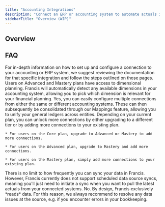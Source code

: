 ```yaml
---
title: "Accounting Integrations"
description: "Connect an ERP or accounting system to automate actuals import"
sidebarTitle: "Overview (WIP)"
---
```


## Overview

<CardGroup cols={1}>
  
  <Card title="Microsoft Dynamics 365 Business Central" href="/integrations/accounting/business-central" />

  <Card title="Visma E-conomic" href="/integrations/accounting/e-conomic" />

  <Card title="Oracle NetSuite" href="/integrations/accounting/netsuite" />

  <Card title="Intuit Quickbooks Online" href="/integrations/accounting/quickbooks" />

  <Card title="Xero" href="/integrations/accounting/xero" />
</CardGroup>

## FAQ

<AccordionGroup>
  <Accordion title="How do I setup a connection?" defaultOpen={false}>
    For in-depth information on how to set up and configure a connection to your accounting or ERP system, we suggest reviewing the documentation for that specific integration and follow the steps outlined on those pages.
  </Accordion>

  <Accordion title="Does Francis support dimensional planning?" defaultOpen={false}>
    Users on Advanced and Mastery plans have access to dimensional planning. Francis will automatically detect any available dimensions in your accounting system, allowing you to pick which dimension is relevant for your financial planning.
  </Accordion>

  <Accordion title="Can I connect multiple accounting systems?" defaultOpen={false}>
    Yes, you can easily configure multiple connections from either the same or different accounting systems. These can then subsequently be consolidated through our Mappings feature, allowing you to unify your general ledgers across entities.
  </Accordion>

  <Accordion title="Can I add more connections to my plan?" defaultOpen={false}>
    Depending on your current plan, you can unlock more connections by either upgrading to a different tier or by adding more connections to your existing plan.

    * For users on the Core plan, upgrade to Advanced or Mastery to add more connections.

    * For users on the Advanced plan, upgrade to Mastery and add more connections.

    * For users on the Mastery plan, simply add more connections to your existing plan.
  </Accordion>

  <Accordion title="How often does Francis sync my data?" defaultOpen={false}>
    There is no limit to how frequently you can sync your data in Francis. However, Francis currently does not support scheduled data source syncs, meaning you'll just need to initiate a sync when you want to pull the latest actuals from your connected systems.
  </Accordion>

  <Accordion title="Does Francis write any data back to my systems?" defaultOpen={false}>
    No. By design, Francis exclusively *reads* data. For this reason, we always recommend to resolve any data issues at the source, e.g. if you encounter errors in your bookkeeping.
  </Accordion>
</AccordionGroup>